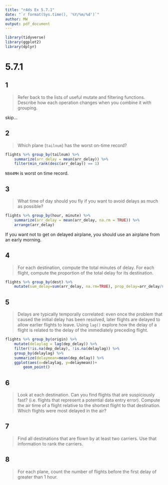```yaml
---
title: "r4ds Ex 5.7.1"
date: "`r format(Sys.time(), '%Y/%m/%d')`"
author: MW
output: pdf_document
---
```


```r
library(tidyverse)
library(ggplot2)
library(dplyr)
```


# 5.7.1
## 1
  
> Refer back to the lists of useful mutate and filtering functions. Describe how each operation changes when you combine it with grouping.

skip...


## 2
  
> Which plane (`tailnum`) has the worst on-time record?


```r
flights %>% group_by(tailnum) %>%
	summarize(arr_delay = mean(arr_delay)) %>%
	filter(min_rank(desc(arr_delay)) == 1)
```

`N844MH` is worst on time record.

## 3
  
> What time of day should you fly if you want to avoid delays as much as possible?

```r
flights %>% group_by(hour, minute) %>%
	summarize(arr_delay = mean(arr_delay, na.rm = TRUE)) %>%
	arrange(arr_delay)
```

If you want not to get on delayed airplane, you should use an airplane from an early morning.

## 4
  
> For each destination, compute the total minutes of delay. For each flight, compute the proportion of the total delay for its destination.

```r
flights %>% group_by(dest) %>% 
	mutate(sum_delay=sum(arr_delay, na.rm=TRUE), prop_delay=arr_delay/sum_delay)
```

## 5

> Delays are typically temporally correlated: even once the problem that caused the initial delay has been resolved, later flights are delayed to allow earlier flights to leave. Using `lag()` explore how the delay of a flight is related to the delay of the immediately preceding flight.

```r
flights %>% group_by(origin) %>% 
	mutate(delaylag = lag(dep_delay)) %>% 
	filter(!is.na(dep_delay), !is.na(delaylag)) %>% 
	group_by(delaylag) %>% 
	summarize(delaymean=mean(dep_delay)) %>% 
	ggplot(aes(x=delaylag, y=delaymean))+
		geom_point()
```

## 6

> Look at each destination. Can you find flights that are suspiciously fast? (i.e. flights that represent a potential data entry error). Compute the air time of a flight relative to the shortest flight to that destination. Which flights were most delayed in the air?


## 7

> Find all destinations that are flown by at least two carriers. Use that information to rank the carriers.

## 8

> For each plane, count the number of flights before the first delay of greater than 1 hour.
